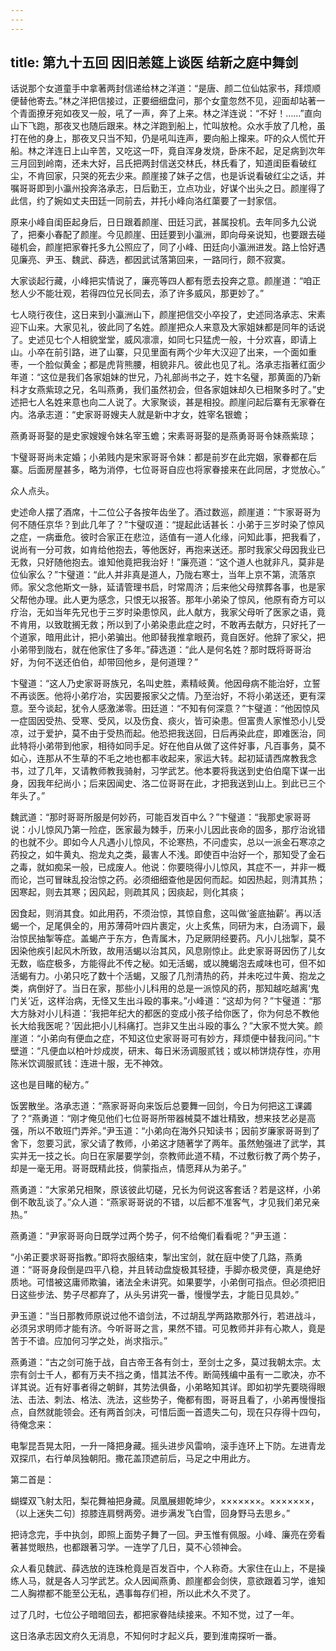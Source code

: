 ```yaml
---
---
---
```

title: 第九十五回 因旧恙筵上谈医 结新之庭中舞剑
---



话说那个女道童手中拿著两封信递给林之洋道：“是唐、颜二位仙姑家书，拜烦顺便替他寄去。”林之洋把信接过，正要细细盘问，那个女童忽然不见，迎面却站著一个青面撩牙宛如夜叉一般，吼了一声，奔了上来。林之洋连说：“不好！……”直向山下飞跑，那夜叉也随后跟来。林之洋跑到船上，忙叫放枪。众水手放了几枪，虽打在他的身上，那夜叉只当不知，仍是吼叫连声，要向船上撺来。吓的众人慌忙开船。林之洋连日上山辛苦，又吃这一吓，竟自浑身发烧，卧床不起，足足病到次年三月回到岭南，还未大好，吕氏把两封信送交林氏，林氏看了，知道闺臣看破红尘，不肯回家，只哭的死去少来。颜崖接了妹子之信，也是诉说看破红尘之话，并嘱哥哥即到小瀛州投奔洛承志，日后勤王，立点功业，好谋个出头之日。颜崖得了此信，约了婉如丈夫田廷一同前去，并托小峰向洛红蕖要了一封家信。

原来小峰自闺臣起身后，日日跟着颜崖、田廷习武，甚属投机。去年同多九公说了，把秦小春配了颜崖。今见颜崖、田廷要到小瀛洲，即向母亲说知，也要跟去碰碰机会，颜崖把家眷托多九公照应了，同了小峰、田廷向小瀛洲进发。路上恰好遇见廉亮、尹玉、魏武、薛选，都因武试落第回来，一路同行，颇不寂寞。

大家谈起行藏，小峰把实情说了，廉亮等四人都有愿去投奔之意。颜崖道：“咱正愁人少不能壮观，若得四位兄长同去，添了许多威风，那更妙了。”

七人晓行夜住，这日来到小瀛洲山下，颜崖把信交小卒投了，史述同洛承志、宋素迎下山来。大家见礼，彼此同了名姓。颜崖把众人来意及大家姐妹都是同年的话说了。史述见七个人相貌堂堂，威风凛凛，如同七只猛虎一般，十分欢喜，即请上山。小卒在前引路，进了山寨，只见里面有两个少年大汉迎了出来，一个面如重枣，一个脸似黄金；都是虎背熊腰，相貌非凡。彼此也见了礼。洛承志指著红面少年道：“这位是我们各家姐妹的世兄，乃礼部尚书之子，姓卞名璧，那黄面的乃新科才女燕紫琼之兄，名叫燕勇，我们虽然初会，但各家姐妹却久已相聚多时了。”史述把七人名姓来意也向二人说了。大家聚谈，甚是相投。颜崖问起后寨有无家眷在内。洛承志道：“史家哥哥嫂夫人就是新中才女，姓宰名银蟾；

燕勇哥哥娶的是史家嫂嫂令妹名宰玉蟾；宋素哥哥娶的是燕勇哥哥令妹燕紫琼；

卞璧哥哥尚未定婚；小弟贱内是宋家哥哥令妹：都是前岁在此完姻，家眷都在后寨。后面房屋甚多，略为消停，七位哥哥自应也将家眷接来在此同居，才觉放心。”

众人点头。

史述命人摆了酒席，十二位公子各按年齿坐了。酒过数巡，颜崖道：“卞家哥哥为何不随任京华？到此几年了？”卞璧叹道：“提起此话甚长：小弟于三岁时染了惊风之症，一病垂危。彼时合家正在悲泣，适值有一道人化缘，问知此事，把我看了，说尚有一分可救，如肯给他抱去，等他医好，再抱来送还。那时我家父母因我业已无救，只好随他抱去。谁知他竟把我治好！”廉亮道：“这个道人也就非凡，莫非是位仙家么？”卞璧道：“此人并非真是道人，乃陇右寒士，当年上京不第，流落京师。家父念他斯文一脉，延请管理书启，时常周济；后来他父母殡葬各事，也是家父帮他办理。此人更为感念，只恨无以报答。那年小弟染了惊风，他原有奇方可以疗治，无如当年先兄也于三岁时染患惊风，此人献方，我家父母听了医家之语，竟不肯用，以致耽搁无救；所以到了小弟染患此症之时，不敢再去献方，只好托了一个道家，暗用此计，把小弟骗出。他即替我推拿眼药，竟自医好。他辞了家父，把小弟带到陇右，就在他家住了多年。”薛选道：“此人是何名姓？那时既将哥哥治好，为何不送还伯伯，却带回他乡，是何道理？”

卞璧道：“这人乃史家哥哥族兄，名叫史胜，素精岐黄。他因母病不能治好，立誓不再谈医。他将小弟疗冶，实因要报家父之情。乃至治好，不将小弟送还，更有深意。至今谈起，犹令人感激涕零。田廷道：“不知有何深意？”卞璧道：“他因惊风一症固因受热、受寒、受风，以及伤食、痰火，皆可染患。但富贵人家惟恐小儿受凉，过于爱护，莫不由于受热而起。他恐把我送回，日后再染此症，即难医治，同此特将小弟带到他家，相待如同手足。好在他自从做了这件好事，凡百事务，莫不如心，连那从不生草的不毛之地也都丰收起来，家运大转。起初延请西席教我念书，过了几年，又请教师教我骑射，习学武艺。他本要将我送到史伯伯麾下谋一出身，因我年纪尚小；后来因闻史、洛二位哥哥在此，才把我送到山上。到此已三个年头了。”

魏武道：“那时哥哥所服是何妙药，可能百发百中么？”卞璧道：“我那史家哥哥说：小儿惊风乃第一险症，医家最为棘手，历来小儿因此丧命的固多，那疗治讹错的也就不少。即如今人凡遇小儿惊风，不论寒热，不问虚实，总以一派金石寒凉之药投之，如牛黄丸、抱龙丸之类，最害人不浅。即使百中治好一个，那知受了金石之毒，就如痴呆一般，已成废人。他说：你要晓得小儿惊风，其症不一，并非一概而论，岂可冒昧乱投治惊之药。必须细细查他是因何而起。如因热起，则清其热；因寒起，则去其寒；因风起，则疏其风；因痰起，则化其痰；

因食起，则消其食。如此用药，不须治惊，其惊自愈，这叫做‘釜底抽薪’。再以活蝎一个，足尾俱全的，用苏薄荷叶四片裹定，火上炙焦，同研为末，白汤调下，最治惊民抽掣等症。盖蝎产于东方，色青属木，乃足厥阴经要药。凡小儿拙掣，莫不因染他疾引起风木所致，故用活蝎以治其风，风息刚惊止。此史家哥哥因伤了儿女无数，临症极多，方能得此不传之秘。如无活蝎，或以腌蝎泡去咸味也可，但不如活蝎有力。小弟只吃了数十个活蝎，又服了几剂清热的药，并未吃过牛黄、抱龙之类，病倒好了。当日在家，那些小儿科用的总是一派惊风的药，那知越吃越离‘鬼门关’近，这样治病，无怪又生出斗殴的事来。”小峰道：“这却为何？”卞璧道：“那大方脉对小儿科道：‘我把年纪大的都医的变成小孩子给你医了，你为何总不教他长大给我医呢？’因此把小儿科痛打。岂非又生出斗殴的事么？”大家不觉大笑。颜崖道：“小弟向有便血之症，不知这位史家哥哥可有妙方，拜烦便中替我问问。”卞壁道：“凡便血以柏叶炒成炭，研末、每日米汤调服贰钱；或以柿饼烧存性，亦用陈米饮调服贰钱：连进十服，无不神效。

这也是目睹的秘方。”

饭罢散坐。洛承志道：“燕家哥哥向来饭后总要舞一回剑，今日为何把这工课蠲了？”燕勇道：“刚才俺见他们七位哥哥所带器械莫不雄壮精致，想来技艺必是高强，所以不敢班门弄斧。”尹玉道：“小弟向在海外只知读书；因前岁廉家哥哥到了舍下，忽要习武，家父请了教师，小弟这才随著学了两年。虽然勉强进了武学，其实并无一技之长。向日在家屡要学剑，奈教师此道不精，不过敷衍教了两个势子，却是一毫无用。哥哥既精此技，倘蒙指点，情愿拜从为弟子。”

燕勇道：“大家弟兄相聚，原该彼此切磋，兄长为何说这客套话？若是这样，小弟倒不敢乱谈了。”众人道：“燕家哥哥说的不错，以后都不准客气，才见我们弟兄亲热。”

燕勇道：“尹家哥哥向日既学过两个势子，何不给俺们看看呢？”尹玉道：

“小弟正要求哥哥指教。”即将衣服结束，掣出宝剑，就在庭中使了几路，燕勇道：“哥哥身段倒是四平八稳，并且转动盘旋极其轻捷，手脚亦极灵便，真是绝好质地。可惜被这庸师欺骗，诸法全未讲究。如果要学，小弟倒可指点。但必须把旧日这些步法、势子尽都弃了，从头另讲究一番，慢慢学去，才能日见具妙。”

尹玉道：“当日那教师原说过他不谙剑法，不过胡乱学两路欺那外行，若进战斗，必须另求明师才能有济。今听哥哥之言，果然不错。可见教师并非有心欺人，竟是苦于不谙。应加何习学之处，尚求指示。”

燕勇道：“古之剑可施于战，自古帝王各有剑士，至剑士之多，莫过我朝太宗。太宗有剑士千人，都有万夫不挡之勇，惜其法不传。断简残编中虽有一二歌决，亦不详其说。近有好事者得之朝鲜，其势法俱备，小弟略知其详。即如初学先要晓得眼法、击法、刺法、格法、洗法，这些势子，俺都有图，哥哥且看了，小弟再慢慢指点，自然就能领会。还有两首剑决，可惜后面一首遗失二句，现在只存得十四句，待俺念来：

电掣昆吾晃太阳，一升一降把身藏。摇头进步风雷响，滚手连环上下防。左进青龙双探爪，右行单凤独朝阳。撒花盖顶遮前后，马足之中用此方。

第二首是：

蝴蝶双飞射太阳，梨花舞袖把身藏。凤凰展翅乾坤少，×××××××。×××××××，（以上迷失二句〕掠膝连肩劈两旁。进步满发飞白雪，回身野马去思乡。”

把诗念完，手中执剑，即照上面势子舞了一回。尹玉惟有佩服。小峰、廉亮在旁看著甚觉眼热，也都跟著习学。一连学了几日，莫不心领神会。

众人看见魏武、薛选放的连珠枪竟是百发百中，个人称奇。大家住在山上，不是操练人马，就是各人习学武艺。众人因闻燕勇、颜崖都会剑侠，意欲跟着习学，谁知二人胸襟都不能至公无私，遇事每存们袒，所以此术久不灵了。

过了几时，七位公子暗暗回去，都把家眷陆续接来。不知不觉，过了一年。

这日洛承志因文府久无消息，不知何时才起义兵，要到淮南探听一番。